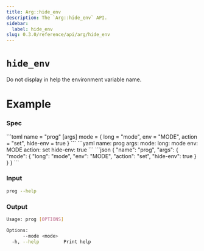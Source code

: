 ```yaml
---
title: Arg::hide_env
description: The `Arg::hide_env` API.
sidebar:
  label: hide_env
slug: 0.3.0/reference/api/arg/hide_env
---
```



# `hide_env` <LinkButton href="https://docs.rs/clap/latest/clap/struct.Arg.html#method.hide_env" icon="open-book" variant="minimal" />

<Badge text="since 0.1.0" size="small" />

Do not display in help the environment variable name.

# Example

### Spec

<Tabs syncKey="format">
  <TabItem label="TOML">
    ```toml
    name = "prog"
    [args]
    mode = { long = "mode", env = "MODE", action = "set", hide-env = true }
    ```
  </TabItem>

  <TabItem label="YAML">
    ```yaml
    name: prog
    args:
      mode:
        long: mode
        env: MODE
        action: set
        hide-env: true
    ```
  </TabItem>

  <TabItem label="JSON">
    ```json
    {
      "name": "prog",
      "args": {
        "mode": {
          "long": "mode",
          "env": "MODE",
          "action": "set",
          "hide-env": true
        }
      }
    }
    ```
  </TabItem>
</Tabs>

### Input

```bash
prog --help
```

### Output

```bash
Usage: prog [OPTIONS]

Options:
      --mode <mode>  
  -h, --help         Print help
```
